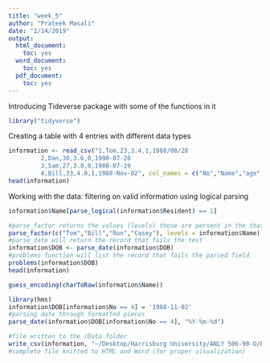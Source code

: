 ```yaml
---
title: "week_5"
author: "Prateek Masali"
date: "2/14/2019"
output:
  html_document:
    toc: yes
  word_document:
    toc: yes
  pdf_document:
    toc: yes
---
```


Introducing Tideverse package with some of the functions in it
```r
library("tidyverse")
```
Creating a table with 4 entries with different data types
```r
information <- read_csv("1,Tom,23,3.4,1,1988/08/28
         2,Dan,30,3.6,0,1990-07-20
         3,Sam,27,3.8,0,1988-07-19
         4,Bill,33,4.0,1,1988-Nov-02", col_names = c("No","Name","age","GPA","Resident","DOB"))
head(information)
```
Working with the data: filtering on valid information using logical parsing
```r
information$Name[parse_logical(information$Resident) == 1]
```

```r
#parse_factor returns the values (levels) those are persent in the that field and that are not valid (marked as NA)
parse_factor(c("Tom","Bill","Ron","Casey"), levels = information$Name)
#parse_date will return the record that fails the test
information$DOB <- parse_date(information$DOB)
#problems function will list the record that fails the parsed field
problems(information$DOB)
head(information)
```

```r
guess_encoding(charToRaw(information$Name))
```
```r
library(hms)
information$DOB[information$No == 4] = '1988-11-02'
#parsing date through formatted pieces
parse_date(information$DOB[information$No == 4], "%Y-%m-%d")
```

```r
#file written to the /Data folder
write_csv(information, "~/Desktop/Harrisburg University/ANLY 506-90-O/Exploratory-Data-Analytics/Data/information.csv")
#complete file knitted to HTML and Word (for proper visualization)
```